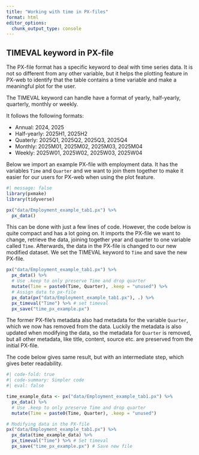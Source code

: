```yaml
---
title: "Working with time in PX-files"
format: html
editor_options: 
  chunk_output_type: console
---
```


## TIMEVAL keyword in PX-file

The PX-file format has a specific keyword to deal with time series data. It is not so different from any other variable, but it helps the plotting feature in PX-web to identify that the table contains a time variable and make a meaningful plot for the user.

The TIMEVAL keyword can handle have a format of yearly, half-yearly, quarterly, monthly or weekly.

It follows the following formats:

- Annual: 2024, 2025
- Half-yearly: 2025H1, 2025H2
- Quaterly: 2025Q1, 2025Q2, 2025Q3, 2025Q4
- Monthly: 2025M01, 2025M02, 2025M03, 2025M04
- Weekly: 2025W01, 2025W02, 2025W03, 2025W04

Below we import an example PX-file with employment data. It has the variables `Time` and `Quarter` and we want to join them together to make it easier for our users for PX-web when using the plot feature.

```r
#| message: false
library(pxmake)
library(tidyverse)

px("data/Employment_example_tab1.px") %>% 
  px_data()


```

This can be done with just a few lines of code. However, the code below is quite compact and has a lot going on. It imports the PX-file we want to change, retrieve the data, joining together year and quarter to one variable called `Time`. Afterwards, the data in the PX-file is changed to our new modified dataset. We set the TIMEVAL keyword to `Time` and save the new PX-file.

```r

px("data/Employment_example_tab1.px") %>% 
  px_data() %>% 
  # Use .keep to only preserve Time and drop quarter
  mutate(Time = paste0(Time, Quarter), .keep = "unused") %>% 
  # Assign data to px-file
  px_data(px("data/Employment_example_tab1.px"), .) %>% 
  px_timeval("Time") %>% # set timeval
  px_save("time_px_example.px")

```

The former PX-file's metadata also had metadata for the variable `Quarter`, which we now has removed from the data. Luckily the metadata is also updated when modifying the data, so the metadata for `Quarter` is removed, but all other metadata, like title, content, source etc. are preserved from the initial PX-file.

The code below gives same result, but with an intermediate step, which gives beter readability.

```r
#| code-fold: true
#| code-summary: Simpler code
#| eval: false

time_example_data <- px("data/Employment_example_tab1.px") %>% 
  px_data() %>% 
  # Use .keep to only preserve Time and drop quarter
  mutate(Time = paste0(Time, Quarter), .keep = "unused") 

# Modifying data in the PX-file
px("data/Employment_example_tab1.px") %>% 
  px_data(time_example_data) %>% 
  px_timeval("Time") %>% # Set timeval
  px_save("time_px_example.px") # Save new file


```

